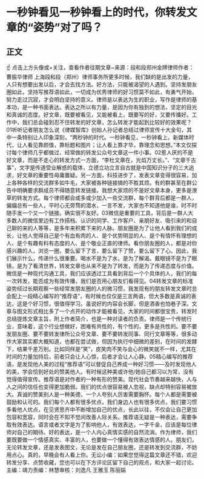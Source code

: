 # 一秒钟看见一秒钟看上的时代，你转发文章的“姿势”对了吗？
## 正文
☝ 点击上方头像或+关注，查看作者往期文章~来源：段和段郑州金牌律师作者：曹振华律师 上海段和段（郑州）律师事务所更多时候，我们缺的是出发的力量，人只有想要出发以后，才会去找方法。好方法，只能被渴望的人遇到。坚持发朋友圈如此，坚持写推荐语如此，一切成为优秀律师的好习惯莫不如此，有勇气开始，努力走过沉寂，才会明白坚持的意义。律师是以表达为生的职业，写作是律师的基本功，是一种书面表达。表达之所以有力量，是因为你有独到的想法，坚定的目光和真诚的态度。好文章，既要被看见，又能被看上，既要写的好，又要传播好。工作中，我们总会碰到忍不住转发的好文章，怎么转发才能起到比较好的效果呢？01听听记者朋友怎么说《律媒智库》创始人孙记者总结过律师宣传十大金句，其中一条特别让人印象深刻，“两秒钟的时代。一秒钟看见，一秒钟看上。新媒体时代，让人看见靠颜值，靠标题和图片；让人看上靠才华，靠理念和思想。”本文仅探讨每个律师几乎都做过、经常做的转发公众号文章这一件小事。02惹人厌的不是好文章，而是不走心的转发方式一方面，“李杜文章在，光焰万丈长。”、“文章千古事”，文字是传道受业解惑的载体，立德立功立言自古就是中国知识分子的三大追求，好文章的重要性毋庸置疑。另一方面，科技进步了，发表文章变得很容易，加上各种各样的交流群多如牛毛，大家被各种链接搞的不胜其烦。有的群甚至在群公告中明确要求群成员不得随意转发链接。我想大家烦的不是好文章本身，更多是潦草的转发方式。每个律师都会或多或少加入一些交流群，每个群背后都是一群人，偏偏总有一些人，平时心无旁骛的潜水，一言不发，大家也不知道他是谁，时不时随手发一个又一个链接。确实很不友好。03微信是重要的工具，背后是一群人大多数人的微信里边有工作搭档、认识的同学、工作客户、亲朋好友、吸引来的和自己聊的来的人等等，是多年来积累下来的人脉。朋友圈是为了让他人看到我们的成长，让他人觉得自己是个有血有肉的人、是个优势明显的人、是个有情怀有理想的人、是个有趣有料有态度的人、是个敬业正直的律师。看你朋友圈的人，都是对你感兴趣的人，浏览一圈，要么留下了言，要么留下了赞，要么留下了心。因此，我们展示什么，传递什么很重要。喝水不是为了水，是为了解渴。戴眼镜不是为了眼镜，是为了看清世界，转发文章也从来不是为了转发，而是为了传递态度与价值。微信是一种现代沟通工具，我们应该透过工具看到背后一个个具体的人，我们的每一次转发，能否成为有效传播，我们是否用心朋友们看得见。04转发文章的标准姿势经过长期观察一些经常发朋友圈的人的微习惯，我发现有的朋友转发文章时总会配上一段精心编写的“推荐语”，有时候也仅仅是三言两语，但大多数是真诚的表达，这是个好习惯，很值得学习。虽说好的内容会长脚，但是酒香也怕巷子深。文章与图文形式相比多了一个点开的动作才能被看见，大家的时间都很宝贵，转发时总结提炼文章主旨，附上作者简介，也是一种对读者的负责。律师是一个传统行业，意味着，这个行业想做好，困难有共性的，有个性的，更多是共性的。要不要发朋友圈、要不要转发律所公众号文章、要不要转发同事、同行文章等等，很多动作大家其实都大概知道，也都在尝试做，但因为执行中细微的差别，在时间的发酵下，结果千差万别。比如同样是“笑”，皮笑肉不笑与会心的微笑就不一样，尤其在时间的力量加持后，前者只会让人心惊，后者才会让人心静。05精心编写的推荐语，是发现他人美的过程“推荐语”可以督促自己养成一种好习惯——及时发现他人的美，学会恰到好处的赞美他人。有时候这种美或许他/她自己都习以为常，没有觉得值得宣传。推荐语是对作者的一种有形的赞美。现代社会节奏越来越快，人与人之间的信任也变得更加脆弱。我们的优点很容易被人忽视，缺点却特别容易被放大。真诚的赞美别人是一种美德，一个人夸别人厉害需要胸怀。每个人都是需要被鼓励和认可的。我们每个人都有很多优点，我们身边人也有很多优点，我们要习惯多看他人优点，在见贤思齐中不断增加自己的优点，长此以往，不仅会让自己更加包容和宽容，同时会在不知不觉间改善人际关系。推荐语无疑是一种表达，需要争取有效表达。语言或者文字是为了影响他人，有效表达，一字千金，应该是每位律师对自己的期待。好的表达，是一个人内心真情实感的自然流淌。作为律师，我们要既要做一个情感真实、丰富的人，也要做一个懂得有效表达情感的人。朋友们，无论转发文章，还是发表图文，无论是发在自己朋友圈，还是转发到交流群，不妨用点心。真的，早晚会有人看上你。无讼小编：如果您觉得这篇文章还不错，欢迎转发分享、点赞收藏，您也可以在下方评论区留下自己的观点，和大家一起讨论。主编：靖力责编：林慧审核：刘逸凡 王雅玉 陈丽娟 